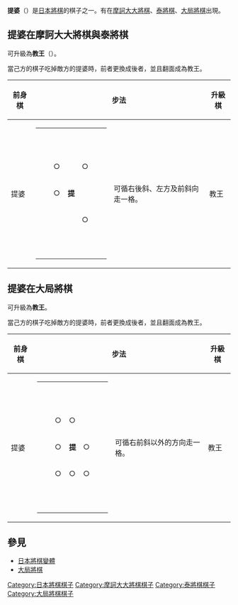 '''提婆'''（{{lang|ja|だいば}}）是[[日本將棋|日本將棋]]的棋子之一。有在[[摩訶大大將棋|摩訶大大將棋]]、[[泰將棋|泰將棋]]、[[大局將棋|大局將棋]]出現。

== 提婆在摩訶大大將棋與泰將棋 ==
可升級為'''教王'''（{{lang|ja|きょうおう}}）。

當己方的棋子吃掉敵方的提婆時，前者更換成後者，並且翻面成為教王。


{| border="1" cellspacing="0" cellpadding="3"
|----- bgcolor="#dddddd"
! 前身棋
! colspan="2" | 步法
! 升級棋
! colspan="2" | 步法
|-----
| 提婆 ||
{| border="1" cellspacing="0" cellpadding="3"
|-----
| 　 || 　 || 　 || 　 || 　
|-----
| 　 || ○ || 　 || ○ || 　
|-----
| 　 || ○ || '''提''' || 　 || 　
|-----
| 　 || 　 || 　 || ○ || 　
|-----
| 　 || 　 || 　 || 　 || 　
|}
|
可循右後斜、左方及前斜向走一格。
| 教王 ||
{| border="1" cellspacing="0" cellpadding="3"
|-----
| ＼ || 　 || 　 || 　 || ｜ || 　 || 　 || 　 || ／
|-----
| 　 || ◆ || 　 || 　 || ◆ || 　 || 　 || ◆ || 　
|-----
| 　 || 　 || □ || 　 || □ || 　 || □ || 　 || 　
|-----
| 　 || 　 || 　 || ■ || ■ || ■ || 　 || 　 || 　
|-----
| ― || ◆ || □ || ■ || '''教''' || ■ || □ || ◆ || ―
|-----
| 　 || 　 || 　 || ■ || ■ || ■ || 　 || 　 || 　
|-----
| 　 || 　 || □ || 　 || □ || 　 || □ || 　 || 　
|-----
| 　 || ◆ || 　 || 　 || ◆ || 　 || 　 || ◆ || 　
|-----
| ／ || 　 || 　 || 　 || ｜ || 　 || 　 || 　 || ＼
|}
| 除了兼容[[狛犬_(日本將棋)|狛犬]]的步法之外，還可以循八方自由行走。在這個情況下不得越過其他棋子。
|}

== 提婆在大局將棋 ==
可升級為'''教王'''。

當己方的棋子吃掉敵方的提婆時，前者更換成後者，並且翻面成為教王。


{| border="1" cellspacing="0" cellpadding="3"
|----- bgcolor="#dddddd"
! 前身棋
! colspan="2" | 步法
! 升級棋
! colspan="2" | 步法
|-----
| 提婆 ||
{| border="1" cellspacing="0" cellpadding="3"
|-----
| 　 || 　 || 　 || 　 || 　
|-----
| 　 || ○ || ○ || 　 || 　
|-----
| 　 || ○ || '''提''' || ○ || 　
|-----
| 　 || ○ || ○ || ○ || 　
|-----
| 　 || 　 || 　 || 　 || 　
|}
|
可循右前斜以外的方向走一格。
| 教王 ||
{| border="1" cellspacing="0" cellpadding="3"
|-----
| ＼ || 　 || │ || 　 || ／
|-----
| 　 || 3 || 3 || 3 || 　
|-----
| ─ || 3 || '''教''' || 3 || ─
|-----
| 　 || 3 || 3 || 3 || 　
|-----
| ／ || 　 || │ || 　 || ＼
|}
| 可以循八方自由行走。更可以越過最多三個棋子。
|}


==參見==
*[[日本將棋變體|日本將棋變體]]
*[[大局將棋|大局將棋]]

[[Category:日本將棋棋子|Category:日本將棋棋子]]
[[Category:摩訶大大將棋棋子|Category:摩訶大大將棋棋子]]
[[Category:泰將棋棋子|Category:泰將棋棋子]]
[[Category:大局將棋棋子|Category:大局將棋棋子]]